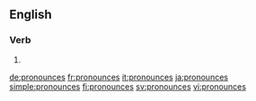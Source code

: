 ==English==

===Verb===
{{head|en|verb form}}

# {{en-third-person singular of|pronounce}}

[[de:pronounces]]
[[fr:pronounces]]
[[it:pronounces]]
[[ja:pronounces]]
[[simple:pronounces]]
[[fi:pronounces]]
[[sv:pronounces]]
[[vi:pronounces]]